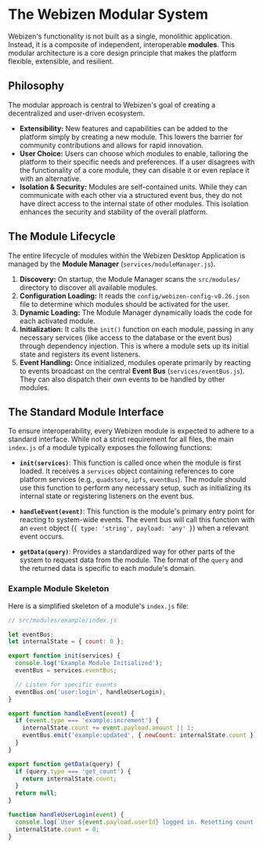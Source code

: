 # The Webizen Modular System

Webizen's functionality is not built as a single, monolithic application. Instead, it is a composite of independent, interoperable **modules**. This modular architecture is a core design principle that makes the platform flexible, extensible, and resilient.

## Philosophy

The modular approach is central to Webizen's goal of creating a decentralized and user-driven ecosystem.

- **Extensibility:** New features and capabilities can be added to the platform simply by creating a new module. This lowers the barrier for community contributions and allows for rapid innovation.
- **User Choice:** Users can choose which modules to enable, tailoring the platform to their specific needs and preferences. If a user disagrees with the functionality of a core module, they can disable it or even replace it with an alternative.
- **Isolation & Security:** Modules are self-contained units. While they can communicate with each other via a structured event bus, they do not have direct access to the internal state of other modules. This isolation enhances the security and stability of the overall platform.

## The Module Lifecycle

The entire lifecycle of modules within the Webizen Desktop Application is managed by the **Module Manager** (`services/moduleManager.js`).

1.  **Discovery:** On startup, the Module Manager scans the `src/modules/` directory to discover all available modules.
2.  **Configuration Loading:** It reads the `config/webizen-config-v0.26.json` file to determine which modules should be activated for the user.
3.  **Dynamic Loading:** The Module Manager dynamically loads the code for each activated module.
4.  **Initialization:** It calls the `init()` function on each module, passing in any necessary services (like access to the database or the event bus) through dependency injection. This is where a module sets up its initial state and registers its event listeners.
5.  **Event Handling:** Once initialized, modules operate primarily by reacting to events broadcast on the central **Event Bus** (`services/eventBus.js`). They can also dispatch their own events to be handled by other modules.

## The Standard Module Interface

To ensure interoperability, every Webizen module is expected to adhere to a standard interface. While not a strict requirement for all files, the main `index.js` of a module typically exposes the following functions:

- **`init(services)`**: This function is called once when the module is first loaded. It receives a `services` object containing references to core platform services (e.g., `quadstore`, `ipfs`, `eventBus`). The module should use this function to perform any necessary setup, such as initializing its internal state or registering listeners on the event bus.

- **`handleEvent(event)`**: This function is the module's primary entry point for reacting to system-wide events. The event bus will call this function with an `event` object (`{ type: 'string', payload: 'any' }`) when a relevant event occurs.

- **`getData(query)`**: Provides a standardized way for other parts of the system to request data from the module. The format of the `query` and the returned data is specific to each module's domain.

### Example Module Skeleton

Here is a simplified skeleton of a module's `index.js` file:

```javascript
// src/modules/example/index.js

let eventBus;
let internalState = { count: 0 };

export function init(services) {
  console.log('Example Module Initialized');
  eventBus = services.eventBus;

  // Listen for specific events
  eventBus.on('user:login', handleUserLogin);
}

export function handleEvent(event) {
  if (event.type === 'example:increment') {
    internalState.count += event.payload.amount || 1;
    eventBus.emit('example:updated', { newCount: internalState.count });
  }
}

export function getData(query) {
  if (query.type === 'get_count') {
    return internalState.count;
  }
  return null;
}

function handleUserLogin(event) {
  console.log(`User ${event.payload.userId} logged in. Resetting count.`);
  internalState.count = 0;
}